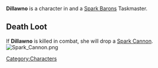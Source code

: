 

{{Infobox
| name     = Dillawno
| image    = Dillawno.jpg
| race     = Kra'deshi
| location = Havaria - Murder Bay
| source   = 
| reward   = 
| related  = Spark Barons - Taskmaster
| ID       =
}}{{quote|Dillawno is the Baron you commission when you want a complicated solution to a simple problem.|Dillawno's Compendium Description}}'''Dillawno''' is a character in {{Gamename}} and a [[Spark Barons]] Taskmaster.

== Death Loot ==
If '''Dillawno''' is killed in combat, she will drop a [[Spark Cannon]].
[[File:Spark Cannon.png|none|thumb]]
<br />
[[Category:Characters]]